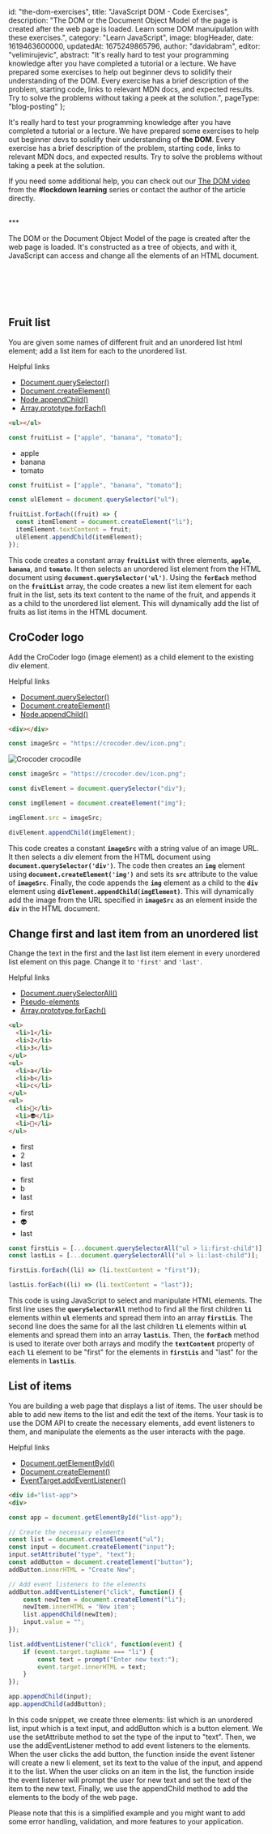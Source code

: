 
  id: "the-dom-exercises",
  title: "JavaScript DOM - Code Exercises",
  description:
    "The DOM or the Document Object Model of the page is created after the web page is loaded. Learn some DOM manuipulation with these exercises.",
  category: "Learn JavaScript",
  image: blogHeader,
  date: 1619463600000,
  updatedAt: 1675249865796,
  author: "davidabram",
  editor: "velimirujevic",
  abstract:
    "It's really hard to test your programming knowledge after you have completed a tutorial or a lecture. We have prepared some exercises to help out beginner devs to solidify their understanding of the DOM. Every exercise has a brief description of the problem, starting code, links to relevant MDN docs, and expected results. Try to solve the problems without taking a peek at the solution.",
  pageType: "blog-posting"
};

It's really hard to test your programming knowledge after you have completed a tutorial or a lecture. We have prepared some exercises to help out beginner devs to solidify their understanding of **the DOM**. Every exercise has a brief description of the problem, starting code, links to relevant MDN docs, and expected results. Try to solve the problems without taking a peek at the solution.

If you need some additional help, you can check out our [The DOM video](https://youtu.be/TWV2qERCPG4) from the **#lockdown learning** series or contact the author of the article directly.

<br />
***
<br />

The DOM or the Document Object Model of the page is created after the web page is loaded. It's constructed as a tree of objects, and with it, JavaScript can access and change all the elements of an HTML document.

<br />
<br />

<ContentTable tocData={props.toc} />

<br />
<br />

## Fruit list

You are given some names of different fruit and an unordered list html element; add a list item for each to the unordered list.

<NonHSubtitle>Helpful links</NonHSubtitle>

- [Document.querySelector()](https://developer.mozilla.org/en-US/docs/Web/API/Document/querySelector)
- [Document.createElement()](https://developer.mozilla.org/en-US/docs/Web/API/Document/createElement)
- [Node.appendChild()](https://developer.mozilla.org/en-US/docs/Web/API/Node/appendChild)
- [Array.prototype.forEach()](https://developer.mozilla.org/en-US/docs/Web/JavaScript/Reference/Global_Objects/Array/forEach)

<Row>

  <Column>

```html
<ul></ul>
```

```javascript
const fruitList = ["apple", "banana", "tomato"];
```

  </Column>

  <Column>

<Demo>
  <ul>
    <li>apple</li>
    <li>banana</li>
    <li>tomato</li>
  </ul>
</Demo>

  </Column>

</Row>

<ListToggle title="Solution">

```javascript
const fruitList = ["apple", "banana", "tomato"];

const ulElement = document.querySelector("ul");

fruitList.forEach((fruit) => {
  const itemElement = document.createElement("li");
  itemElement.textContent = fruit;
  ulElement.appendChild(itemElement);
});
```

This code creates a constant array **`fruitList`** with three elements, **`apple`**, **`banana`**, and **`tomato`**. It then selects an unordered list element from the HTML document using **`document.querySelector('ul')`**. Using the **`forEach`** method on the **`fruitList`** array, the code creates a new list item element for each fruit in the list, sets its text content to the name of the fruit, and appends it as a child to the unordered list element. This will dynamically add the list of fruits as list items in the HTML document.

</ListToggle>

## CroCoder logo

Add the CroCoder logo (image element) as a child element to the existing div element.

<NonHSubtitle>Helpful links</NonHSubtitle>

- [Document.querySelector()](https://developer.mozilla.org/en-US/docs/Web/API/Document/querySelector)
- [Document.createElement()](https://developer.mozilla.org/en-US/docs/Web/API/Document/createElement)
- [Node.appendChild()](https://developer.mozilla.org/en-US/docs/Web/API/Node/appendChild)

<Row>

  <Column>

```html
<div></div>
```

```javascript
const imageSrc = "https://crocoder.dev/icon.png";
```

  </Column>

  <Column>

<Demo>
  <div>
    <img
      style={{ height: "30%" }}
      src="https://crocoder.dev/icon.png"
      alt="Crocoder crocodile"
    />
  </div>
</Demo>

  </Column>

</Row>

<ListToggle title="Solution">

```javascript
const imageSrc = "https://crocoder.dev/icon.png";

const divElement = document.querySelector("div");

const imgElement = document.createElement("img");

imgElement.src = imageSrc;

divElement.appendChild(imgElement);
```

This code creates a constant **`imageSrc`** with a string value of an image URL. It then selects a div element from the HTML document using **`document.querySelector('div')`**. The code then creates an **`img`** element using **`document.createElement('img')`** and sets its **`src`** attribute to the value of **`imageSrc`**. Finally, the code appends the **`img`** element as a child to the **`div`** element using **`divElement.appendChild(imgElement)`**. This will dynamically add the image from the URL specified in **`imageSrc`** as an element inside the **`div`** in the HTML document.

</ListToggle>

## Change first and last item from an unordered list

Change the text in the first and the last list item element in every unordered list element on this page. Change it to `'first'` and `'last'`.

<NonHSubtitle>Helpful links</NonHSubtitle>

- [Document.querySelectorAll()](https://developer.mozilla.org/en-US/docs/Web/API/Document/querySelectorAll)
- [Pseudo-elements](https://developer.mozilla.org/en-US/docs/Web/CSS/Pseudo-elements)
- [Array.prototype.forEach()](https://developer.mozilla.org/en-US/docs/Web/JavaScript/Reference/Global_Objects/Array/forEach)

<Row>

  <Column>

```html
<ul>
  <li>1</li>
  <li>2</li>
  <li>3</li>
</ul>
<ul>
  <li>a</li>
  <li>b</li>
  <li>c</li>
</ul>
<ul>
  <li>👻</li>
  <li>👽</li>
  <li>🦁</li>
</ul>
```

  </Column>

  <Column>

<Demo>
  <div>
    <ul>
      <li>first</li>
      <li>2</li>
      <li>last</li>
    </ul>
    <ul>
      <li>first</li>
      <li>b</li>
      <li>last</li>
    </ul>
    <ul>
      <li>first</li>
      <li>👽</li>
      <li>last</li>
    </ul>
  </div>
</Demo>

  </Column>

</Row>

<ListToggle title="Solution">

```javascript
const firstLis = [...document.querySelectorAll("ul > li:first-child")];
const lastLis = [...document.querySelectorAll("ul > li:last-child")];

firstLis.forEach((li) => (li.textContent = "first"));

lastLis.forEach((li) => (li.textContent = "last"));
```

This code is using JavaScript to select and manipulate HTML elements. The first line uses the **`querySelectorAll`** method to find all the first children **`li`** elements within **`ul`** elements and spread them into an array **`firstLis`**. The second line does the same for all the last children **`li`** elements within **`ul`** elements and spread them into an array **`lastLis`**. Then, the **`forEach`** method is used to iterate over both arrays and modify the **`textContent`** property of each **`li`** element to be "first" for the elements in **`firstLis`** and "last" for the elements in **`lastLis`**.

</ListToggle>


## List of items

You are building a web page that displays a list of items. The user should be able to add new items to the list and edit the text of the items. Your task is to use the DOM API to create the necessary elements, add event listeners to them, and manipulate the elements as the user interacts with the page.

<NonHSubtitle>Helpful links</NonHSubtitle>

- [Document.getElementById()](https://developer.mozilla.org/en-US/docs/Web/API/Document/getElementById)
- [Document.createElement()](https://developer.mozilla.org/en-US/docs/Web/API/Document/createElement)
- [EventTarget.addEventListener()](https://developer.mozilla.org/en-US/docs/Web/API/EventTarget/addEventListener)


<Row>

  <Column>

```html
<div id="list-app">
<div>
```

  </Column>

  <Column>

<Demo>

  <Island deferUntil="visible">
    <ListOfItemsDemo />
  </Island>

</Demo>

  </Column>

</Row>

<ListToggle title="Solution">

```javascript
const app = document.getElementById("list-app");

// Create the necessary elements
const list = document.createElemeent("ul");
const input = document.createElement("input");
input.setAttribute("type", "text");
const addButton = document.createElement("button");
addButton.innerHTML = "Create New";

// Add event listeners to the elements
addButton.addEventListener("click", function() {
    const newItem = document.createElement("li");
    newItem.innerHTML = 'New item';
    list.appendChild(newItem);
    input.value = "";
});

list.addEventListener("click", function(event) {
    if (event.target.tagName === "li") {
        const text = prompt("Enter new text:");
        event.target.innerHTML = text;
    }
});

app.appendChild(input);
app.appendChild(addButton);
```

In this code snippet, we create three elements: list which is an unordered list, input which is a text input, and addButton which is a button element.
We use the setAttribute method to set the type of the input to "text".
Then, we use the addEventListener method to add event listeners to the elements. When the user clicks the add button, the function inside the event listener will create a new li element, set its text to the value of the input, and append it to the list. When the user clicks on an item in the list, the function inside the event listener will prompt the user for new text and set the text of the item to the new text.
Finally, we use the appendChild method to add the elements to the body of the web page.

Please note that this is a simplified example and you might want to add some error handling, validation, and more features to your application.

</ListToggle>

